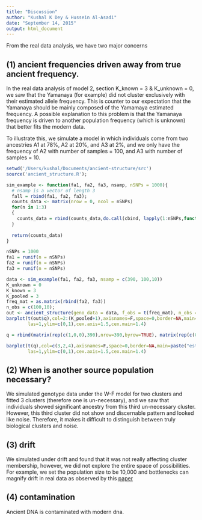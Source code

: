 ```yaml
---
title: "Discussion"
author: "Kushal K Dey & Hussein Al-Asadi"
date: "September 14, 2015"
output: html_document
---
```


From the real data analysis, we have two major concerns

## (1) ancient frequencies driven away from true ancient frequency.

In the real data analysis of model 2, section K_known = 3 & K_unknown = 0, we saw that the Yamanaya (for example) did not cluster exclusively with their estimated allele frequency. This is counter to our expectation that the Yamanaya should be mainly composed of the Yamamaya estimated frequency. A possible explanation to this problem is that the Yamanaya frequency is driven to another population frequency (which is unknown) that better fits the modern data. 

To illustrate this, we simulate a model in which individuals come from two ancestries A1 at 78%, A2 at 20%, and A3 at 2%, and we only have the frequency of A2 with number of samples = 100, and A3 with number of samples = 10. 

```r
setwd('/Users/kushal/Documents/ancient-structure/src')
source('ancient_structure.R');

sim_example <- function(fa1, fa2, fa3, nsamp, nSNPs = 1000){
  # nsamp is a vector of length 3
  fall = rbind(fa1, fa2, fa3);
  counts_data <- matrix(nrow = 0, ncol = nSNPs)
  for(n in 1:3)
  {
    counts_data = rbind(counts_data,do.call(cbind, lapply(1:nSNPs,function(x) rbinom(nsamp[n], 2, prob = fall[n,x]))))
  }
  
  return(counts_data)
}

nSNPs = 1000
fa1 = runif(n = nSNPs)
fa2 = runif(n = nSNPs)
fa3 = runif(n = nSNPs)

data <- sim_example(fa1, fa2, fa3, nsamp = c(390, 100,10))
K_unknown = 0
K_known = 3
K_pooled = 3
freq_mat = as.matrix(rbind(fa2, fa3))
n_obs = c(100,10);
out <- ancient_structure(geno_data = data, f_obs = t(freq_mat), n_obs = n_obs, K_unknown = K_unknown, max_iter = 300)
barplot(t(out$q),col=2:(K_pooled+1),axisnames=F,space=0,border=NA,main=paste("estd structure: No. of clusters=",2),
        las=1,ylim=c(0,1),cex.axis=1.5,cex.main=1.4)

q = rbind(matrix(rep(c(1,0,0),390),nrow=390,byrow=TRUE), matrix(rep(c(0,1,0),100),nrow=100,byrow=TRUE),matrix(rep(c(0,0,1),10),nrow=10,byrow=TRUE))

barplot(t(q),col=c(3,2,4),axisnames=F,space=0,border=NA,main=paste("estd structure: No. of clusters=",K_pooled),
        las=1,ylim=c(0,1),cex.axis=1.5,cex.main=1.4)

```

## (2) When is another source population necessary?

We simulated genotype data under the W-F model for two clusters and fitted 3 clusters (therefore one is un-necessary), and we saw that individuals showed significant ancestry from this third un-necessary cluster. However, this third cluster did not show and discernable pattern and looked like noise. Therefore, it makes it difficult to distinguish between truly biological clusters and noise.

## (3) drift
We simulated under drift and found that it was not really affecting cluster membership, however, we did not explore the entire space of possibilities. For example, we set the population size to be 10,000 and bottlenecks can magnify drift in real data as observed by this [paper](http://journals.plos.org/plosgenetics/article?id=10.1371/journal.pgen.1005397)

## (4) contamination

Ancient DNA is contaminated with modern dna. 
